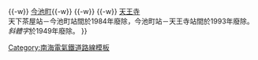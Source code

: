 {{鐵道路線
| 模板名稱 = 天王寺支線
| 名稱 = [[File:Nankai corporate mark old.svg|20px|南海電氣鐵道|link=南海電氣鐵道]] [[南海電氣鐵道]] {{link-ja|天王寺支線|南海天王寺支線}}（[[廢線]]）
| 代表色 = green
| 背景色 = #ececec
| 車站列表 = （[[住之江站|住之江方向]]<<）[[天下茶屋站|天下茶屋]]{{-w}} ''{{link-ja|曳舟站 (大阪府)|曳舟駅 (大阪府)|曳舟}}''{{-w}} [[今池停留場|今池町]]{{-w}} ''{{link-ja|大門通站|大門通駅|大門通}}''{{-w}} {{link-ja|飛田本通站|飛田本通駅|飛田本通}}{{-w}} [[天王寺站|天王寺]]<br />天下茶屋站－今池町站間於1984年廢除，今池町站－天王寺站間於1993年廢除。<br />''斜體字''於1949年廢除。
}}<noinclude>
[[Category:南海電氣鐵道路線模板]]
</noinclude>